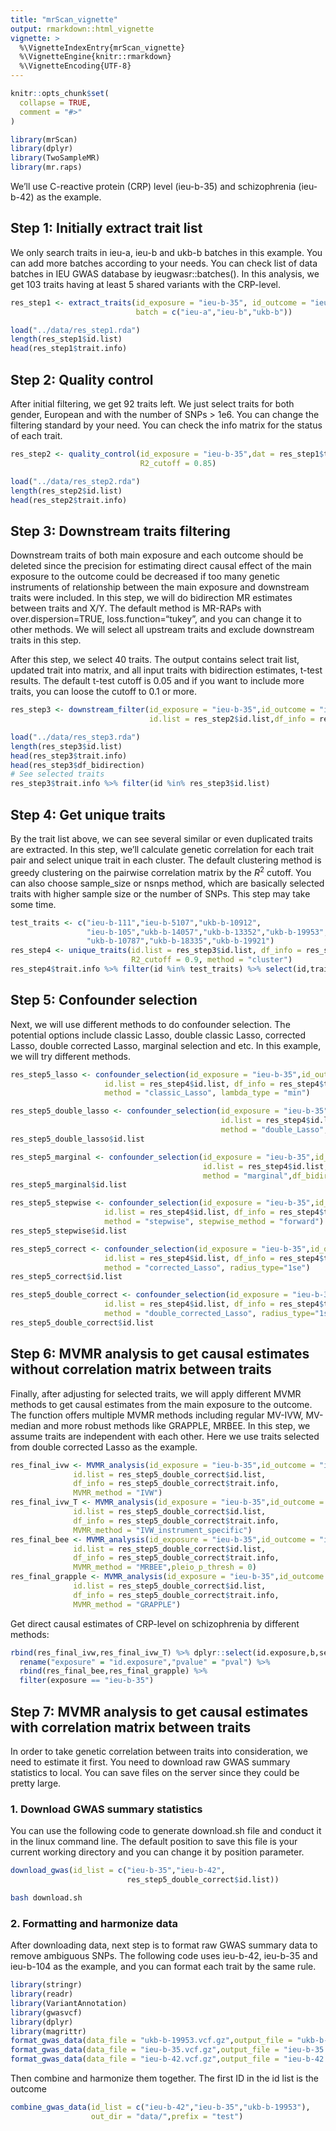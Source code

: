 ```yaml
---
title: "mrScan_vignette"
output: rmarkdown::html_vignette
vignette: >
  %\VignetteIndexEntry{mrScan_vignette}
  %\VignetteEngine{knitr::rmarkdown}
  %\VignetteEncoding{UTF-8}
---
```


```r
knitr::opts_chunk$set(
  collapse = TRUE,
  comment = "#>"
)
```

```r
library(mrScan)
library(dplyr)
library(TwoSampleMR)
library(mr.raps)
```

We'll use C-reactive protein (CRP) level (ieu-b-35) and schizophrenia (ieu-b-42) as the example. 

## Step 1: Initially extract trait list

We only search traits in ieu-a, ieu-b and ukb-b batches in this example. You can 
add more batches according to your needs. You can check list of data batches in 
IEU GWAS database by ieugwasr::batches(). In this analysis, we get 103 traits having 
at least 5 shared variants with the CRP-level.

```r
res_step1 <- extract_traits(id_exposure = "ieu-b-35", id_outcome = "ieu-b-42",
                            batch = c("ieu-a","ieu-b","ukb-b"))
```

```r
load("../data/res_step1.rda")
length(res_step1$id.list)
head(res_step1$trait.info)
```

## Step 2: Quality control 

After initial filtering, we get 92 traits left. We just select traits for both gender, 
European and with the number of SNPs > 1e6. You can change the filtering standard 
by your need. You can check the info matrix for the status of each trait. 
```r
res_step2 <- quality_control(id_exposure = "ieu-b-35",dat = res_step1$trait.info,
                             R2_cutoff = 0.85)
```


```r
load("../data/res_step2.rda")
length(res_step2$id.list)
head(res_step2$trait.info)
```



## Step 3: Downstream traits filtering

Downstream traits of both main exposure and each outcome should be deleted since 
the precision for estimating direct causal effect of the main exposure to the outcome 
could be decreased if too many genetic instruments of relationship between the main 
exposure and downstream traits were included. In this step, we will do bidirection 
MR estimates between traits and X/Y. The default method is MR-RAPs with over.dispersion=TRUE,
loss.function="tukey", and you can change it to other methods. We will select 
all upstream traits and exclude downstream traits in this step.  

After this step, we select 40 traits. The output contains select trait list, 
updated trait into matrix, and all input traits with bidirection estimates, 
t-test results. The default t-test cutoff is 0.05 and if you want to include more traits,
you can loose the cutoff to 0.1 or more. 

```r
res_step3 <- downstream_filter(id_exposure = "ieu-b-35",id_outcome = "ieu-b-42",
                               id.list = res_step2$id.list,df_info = res_step2$trait.info)
```


```r
load("../data/res_step3.rda")
length(res_step3$id.list)
head(res_step3$trait.info)
head(res_step3$df_bidirection)
# See selected traits
res_step3$trait.info %>% filter(id %in% res_step3$id.list)
```


## Step 4: Get unique traits

By the trait list above, we can see several similar or even duplicated traits are extracted. 
In this step, we'll calculate genetic correlation for each trait pair and select unique 
trait in each cluster. The default clustering method is greedy clustering on the pairwise 
correlation matrix by the $R^2$ cutoff. You can also choose sample_size or nsnps method, 
which are basically selected traits with higher sample size or the number of SNPs.
This step may take some time. 
```r
test_traits <- c("ieu-b-111","ieu-b-5107","ukb-b-10912",
                 "ieu-b-105","ukb-b-14057","ukb-b-13352","ukb-b-19953",
                 "ukb-b-10787","ukb-b-18335","ukb-b-19921")
res_step4 <- unique_traits(id.list = res_step3$id.list, df_info = res_step3$trait.info,
                           R2_cutoff = 0.9, method = "cluster")
res_step4$trait.info %>% filter(id %in% test_traits) %>% select(id,trait,cluster)
```

## Step 5: Confounder selection

Next, we will use different methods to do confounder selection. The potential options 
include classic Lasso, double classic Lasso, corrected Lasso, double corrected Lasso, 
marginal selection and etc. In this example, we will try different methods.
```r
res_step5_lasso <- confounder_selection(id_exposure = "ieu-b-35",id_outcome = "ieu-b-42",
                     id.list = res_step4$id.list, df_info = res_step4$trait.info,
                     method = "classic_Lasso", lambda_type = "min")
```


```r
res_step5_double_lasso <- confounder_selection(id_exposure = "ieu-b-35",id_outcome = "ieu-b-42",
                                               id.list = res_step4$id.list, df_info = res_step4$trait.info,
                                               method = "double_Lasso", lambda_type = "1se")
res_step5_double_lasso$id.list 
```


```r
res_step5_marginal <- confounder_selection(id_exposure = "ieu-b-35",id_outcome = "ieu-b-42",
                                           id.list = res_step4$id.list, df_info = res_step4$trait.info,
                                           method = "marginal",df_bidirection = res_step3$df_bidirection)
res_step5_marginal$id.list
```


```r
res_step5_stepwise <- confounder_selection(id_exposure = "ieu-b-35",id_outcome = "ieu-b-42",
                     id.list = res_step4$id.list, df_info = res_step4$trait.info,
                     method = "stepwise", stepwise_method = "forward")
res_step5_stepwise$id.list
```


```r
res_step5_correct <- confounder_selection(id_exposure = "ieu-b-35",id_outcome = "ieu-b-42",
                     id.list = res_step4$id.list, df_info = res_step4$trait.info,
                     method = "corrected_Lasso", radius_type="1se")
res_step5_correct$id.list
```


```r
res_step5_double_correct <- confounder_selection(id_exposure = "ieu-b-35",id_outcome = "ieu-b-42",
                     id.list = res_step4$id.list, df_info = res_step4$trait.info,
                     method = "double_corrected_Lasso", radius_type="1se")
res_step5_double_correct$id.list
```

## Step 6: MVMR analysis to get causal estimates without correlation matrix between traits

Finally, after adjusting for selected traits, we will apply different MVMR methods 
to get causal estimates from the main exposure to the outcome. The function offers 
multiple MVMR methods including regular MV-IVW, MV-median and more robust methods 
like GRAPPLE, MRBEE. In this step, we assume traits are independent with each other. 
Here we use traits selected from double corrected Lasso as the example.

```r
res_final_ivw <- MVMR_analysis(id_exposure = "ieu-b-35",id_outcome = "ieu-b-42",
              id.list = res_step5_double_correct$id.list,
              df_info = res_step5_double_correct$trait.info,
              MVMR_method = "IVW")
res_final_ivw_T <- MVMR_analysis(id_exposure = "ieu-b-35",id_outcome = "ieu-b-42",
              id.list = res_step5_double_correct$id.list,
              df_info = res_step5_double_correct$trait.info,
              MVMR_method = "IVW_instrument_specific")
res_final_bee <- MVMR_analysis(id_exposure = "ieu-b-35",id_outcome = "ieu-b-42",
              id.list = res_step5_double_correct$id.list,
              df_info = res_step5_double_correct$trait.info,
              MVMR_method = "MRBEE",pleio_p_thresh = 0)
res_final_grapple <- MVMR_analysis(id_exposure = "ieu-b-35",id_outcome = "ieu-b-42",
              id.list = res_step5_double_correct$id.list,
              df_info = res_step5_double_correct$trait.info,
              MVMR_method = "GRAPPLE")

```


Get direct causal estimates of CRP-level on schizophrenia by different methods:
```r
rbind(res_final_ivw,res_final_ivw_T) %>% dplyr::select(id.exposure,b,se,pval,method) %>%
  rename("exposure" = "id.exposure","pvalue" = "pval") %>%
  rbind(res_final_bee,res_final_grapple) %>%
  filter(exposure == "ieu-b-35")
```

## Step 7: MVMR analysis to get causal estimates with correlation matrix between traits

In order to take genetic correlation between traits into consideration, we need to 
estimate it first. You need to download raw GWAS summary statistics to local. You 
can save files on the server since they could be pretty large. 

### 1. Download GWAS summary statistics

You can use the following code to generate download.sh file and conduct it in the 
linux command line. The default position to save this file is your current working 
directory and you can change it by position parameter.
```r
download_gwas(id_list = c("ieu-b-35","ieu-b-42",
                          res_step5_double_correct$id.list))
```


```bash
bash download.sh
```

### 2. Formatting and harmonize data

After downloading data, next step is to format raw GWAS summary data to remove 
ambiguous SNPs. The following code uses ieu-b-42, ieu-b-35 and ieu-b-104 as the example, and you can 
format each trait by the same rule. 
```r
library(stringr)
library(readr)
library(VariantAnnotation)
library(gwasvcf)
library(dplyr)
library(magrittr)
format_gwas_data(data_file = "ukb-b-19953.vcf.gz",output_file = "ukb-b-19953.vcf.bgz")
format_gwas_data(data_file = "ieu-b-35.vcf.gz",output_file = "ieu-b-35.vcf.bgz")
format_gwas_data(data_file = "ieu-b-42.vcf.gz",output_file = "ieu-b-42.vcf.bgz")
```

Then combine and harmonize them together. The first ID in the id list is the outcome
```r
combine_gwas_data(id_list = c("ieu-b-42","ieu-b-35","ukb-b-19953"),
                  out_dir = "data/",prefix = "test")
```

